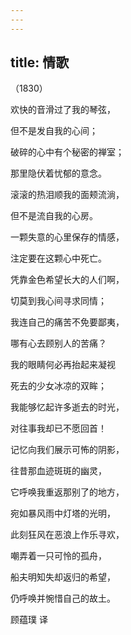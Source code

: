 ```yaml
---
---
---
```

title: 情歌
---




（1830）

欢快的音滑过了我的琴弦，

但不是发自我的心间；

破碎的心中有个秘密的禅室；

那里隐伏着忧郁的意念。

滚滚的热泪顺我的面颊流淌，

但不是流自我的心房。

一颗失意的心里保存的情感，

注定要在这颗心中死亡。

凭靠金色希望长大的人们啊，

切莫到我心间寻求同情；

我连自己的痛苦不免要鄙夷，

哪有心去顾别人的苦痛？

我的眼睛何必再抬起来凝视

死去的少女冰凉的双眸；

我能够忆起许多逝去的时光，

对往事我却已不愿回首！

记忆向我们展示可怖的阴影，

往昔那血迹斑斑的幽灵，

它呼唤我重返那别了的地方，

宛如暴风雨中灯塔的光明，

此刻狂风在恶浪上作乐寻欢，

嘲弄着一只可怜的孤舟，

船夫明知失却返归的希望，

仍呼唤并惋惜自己的故土。

顾蕴璞 译